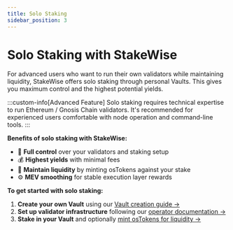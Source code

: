 ```yaml
---
title: Solo Staking
sidebar_position: 3
---
```



# Solo Staking with StakeWise

For advanced users who want to run their own validators while maintaining liquidity, StakeWise offers solo staking through personal Vaults. This gives you maximum control and the highest potential yields.

:::custom-info[Advanced Feature]
Solo staking requires technical expertise to run Ethereum / Gnosis Chain validators. It's recommended for experienced users comfortable with node operation and command-line tools.
:::

**Benefits of solo staking with StakeWise:**
- 🎯 **Full control** over your validators and staking setup
- 💰 **Highest yields** with minimal fees
- 🔄 **Maintain liquidity** by minting osTokens against your stake
- ⚙️ **MEV smoothing** for stable execution layer rewards

**To get started with solo staking:**
1. **Create your own Vault** using our [Vault creation guide →](/docs/guides/running-a-vault/how-to-create-a-vault)
2. **Set up validator infrastructure** following our [operator documentation →](/operator/intro)
3. **Stake in your Vault** and optionally [mint osTokens for liquidity →](/docs/ostoken/how-ostoken-works#minting)
